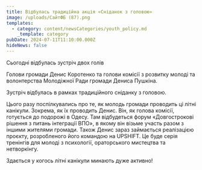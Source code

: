 ```yaml
---
title: Відбулась традиційна акція «Сніданок з головою»
image: /uploads/СайтФБ (87).png
templates:
  - category: content/newsCategories/youth_policy.md
    _template: category
pubDate: 2024-07-11T11:10:00.000Z
hideNews: false
---
```


Сьогодні відбулась зустріч двох голів 

Голови громади Денис Коротенко та голови комісії з розвитку молоді та волонтерства Молодіжної Ради громади Дениса Пушкіна.

Зустріч відбулась в рамках традиційного сніданку з головою.

Цього разу поспілкувались про те, як молодь громади проводить ці літні канікули. Зокрема, як їх проводить Денис. Він, як голова комісії, готується до подорожі в Одесу. Там відбудеться форум «Довгострокові рішення з питань інтеграції ВПО», в якому він візьме участь разом з іншими жителями громади. Також Денис зараз займається реалізацією проєкту, розробленого його командою на UPSHIFT. Це буде серія тренінгів для молоді з психології, ораторського мистецтва та нетворкінгу.

Здається у когось літні канікули минають дуже активно!

